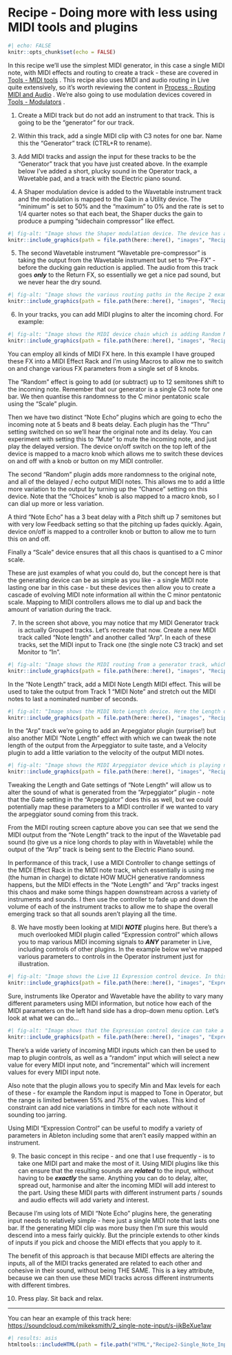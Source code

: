 # Recipe - Doing more with less using MIDI tools and plugins {#Chapter-006-Recipe-MIDI_tools}

```r
#| echo: FALSE
knitr::opts_chunk$set(echo = FALSE)
```

In this recipe we'll use the simplest MIDI generator, in this case a single MIDI
note, with MIDI effects and routing to create a track - these are covered in 
[Tools - MIDI tools](#Chapter-004-Tools-MIDI_tools)
.
This recipe also uses MIDI and audio routing in Live quite extensively, so it's
worth reviewing the content in 
[Process - Routing MIDI and Audio](#Chapter-005-Process-Routing)
. We're also going to use
modulation devices covered in 
[Tools - Modulators](#Chapter-007-Tools-Modulators)
.

1.  Create a MIDI track but do not add an instrument to that track. This is
going to be the "generator" for our track.

2.  Within this track, add a single MIDI clip with C3 notes for one bar. Name
this the "Generator" track (CTRL+R to rename).

3.  Add MIDI tracks and assign the input for these tracks to be the "Generator"
track that you have just created above. In the example below I've added a short,
plucky sound in the Operator track, a Wavetable pad, and a track with the
Electric piano sound.

4.  A Shaper modulation device is added to the Wavetable instrument track and
the modulation is mapped to the Gain in a Utility device. The "minimum" is set
to 50% and the "maximum" to 0% and the rate is set to 1/4 quarter notes so that
each beat, the Shaper ducks the gain to produce a pumping "sidechain compressor"
like effect.

```r
#| fig-alt: "Image shows the Shaper modulation device. The device has a mapping button at the top left which determines which parameter is going to be modulated. The minimum value is set to 50%, the maximum is set to 0% which means that as the modulation goes up, the parameter value will be turned down. A variety of modulation shapes are include along the bottom. There is a representation of the modulation as it repeats in the top right. Rate and depth dials are below this. In the example shown Shaper is being used to turn down the gain of a Utility device."
knitr::include_graphics(path = file.path(here::here(), "images", "Recipe2_MODULATION_Shaper-gain.png"))
```

5.  The second Wavetable instrument "Wavetable pre-compressor" is taking the
output from the Wavetable instrument but set to "Pre-FX" - before the ducking
gain reduction is applied. The audio from this track goes ***only*** to the
Return FX, so essentially we get a nice pad sound, but we never hear the dry
sound.

```r
#| fig-alt: "Image shows the various routing paths in the Recipe 2 example and modulation of track mix volume and sends."
knitr::include_graphics(path = file.path(here::here(), "images", "Recipe2_MIDI-and-audio-routing.png"))
```

6.  In your tracks, you can add MIDI plugins to alter the incoming chord. For example:

```r
#| fig-alt: "Image shows the MIDI device chain which is adding Random MIDI notes, applying a Minor pentatonic scale, using MIDI Note Echo device, another Random MIDI device, another MIDI Note Echo and a final Minor Pentatonic scale device."
knitr::include_graphics(path = file.path(here::here(), "images", "Recipe2_MIDI_fx.png"))
```

You can employ all kinds of MIDI FX here. In this example I have grouped these
FX into a MIDI Effect Rack and I'm using Macros to allow me to switch on and
change various FX parameters from a single set of 8 knobs.
  
The "Random" effect is going to add (or subtract) up to 12 semitones shift to
the incoming note. Remember that our generator is a single C3 note for one bar.
We then quantise this randomness to the C minor pentatonic scale using the
"Scale" plugin.
  
Then we have two distinct "Note Echo" plugins which are going to echo the
incoming note at 5 beats and 8 beats delay. Each plugin has the "Thru" setting
switched on so we'll hear the original note and its delay. You can experiment
with setting this to "Mute" to mute the incoming note, and just play the delayed
version. The device on/off switch on the top left of the device is mapped to a
macro knob which allows me to switch these devices on and off with a knob or
button on my MIDI controller.
  
The second "Random" plugin adds more randomness to the original note, and all of
the delayed / echo output MIDI notes. This allows me to add a little more
variation to the output by turning up the "Chance" setting on this device. Note
that the "Choices" knob is also mapped to a macro knob, so I can dial up more or
less variation.
  
A third "Note Echo" has a 3 beat delay with a Pitch shift up 7 semitones but
with very low Feedback setting so that the pitching up fades quickly. Again,
device on/off is mapped to a controller knob or button to allow me to turn this
on and off.
  
Finally a "Scale" device ensures that all this chaos is quantised to a C minor scale.

These are just examples of what you could do, but the concept here is that the
generating device can be as simple as you like - a single MIDI note lasting one
bar in this case - but these devices then allow you to create a cascade of
evolving MIDI note information all within the C minor pentatonic scale. Mapping
to MIDI controllers allows me to dial up and back the amount of variation during
the track.

7.  In the screen shot above, you may notice that my MIDI Generator track is
actually Grouped tracks. Let's recreate that now. Create a new MIDI track called
"Note length" and another called "Arp". In each of these tracks, set the MIDI
input to Track one (the single note C3 track) and set Monitor to "In".

```r
#| fig-alt: "Image shows the MIDI routing from a generator track, which is creating a single MIDI note of C3 on the first beat of every bar, being sent through Note Length and Arp tracks which are in turn transforming this initial MIDI note."
knitr::include_graphics(path = file.path(here::here(), "images", "Recipe2_MIDI_manipulation.png"))
```

In the "Note Length" track, add a MIDI Note Length MIDI effect. This will be
used to take the output from Track 1 "MIDI Note" and stretch out the MIDI notes
to last a nominated number of seconds.

```r
#| fig-alt: "Image shows the MIDI Note Length device. Here the Length of the MIDI note is extended to 5 seconds."
knitr::include_graphics(path = file.path(here::here(), "images", "Recipe2_MIDI_NoteLength.png"))
```

In the "Arp" track we're going to add an Arpeggiator plugin (surprise!) but also
another MIDI "Note Length" effect with which we can tweak the note length of the
output from the Arpeggiator to suite taste, and a Velocity plugin to add a
little variation to the velocity of the output MIDI notes.

```r
#| fig-alt: "Image shows the MIDI Arpeggiator device which is playing notes in the order they appear at a rate of eighth note divisions. Notes are arpeggiating up 7 semitones each time. A Note Length MIDI device comes after this which is extending the notes to 775 miliseconds. Finally a MIDI Velocity device is adding a little random velocity and driving the velocity values upwards slightly."
knitr::include_graphics(path = file.path(here::here(), "images", "Recipe2_MIDI_Arp.png"))
```

Tweaking the Length and Gate settings of "Note Length" will allow us to alter
the sound of what is generated from the "Arpeggiator" plugin - note that the
Gate setting in the "Arpeggiator" does this as well, but we could potentially
map these parameters to a MIDI controller if we wanted to vary the arpeggiator
sound coming from this track.

From the MIDI routing screen capture above you can see that we send the MIDI
output from the "Note Length" track to the input of the Wavetable pad sound (to
give us a nice long chords to play with in Wavetable) while the output of the
"Arp" track is being sent to the Electric Piano sound.
  
In performance of this track, I use a MIDI Controller to change settings of the
MIDI Effect Rack in the MIDI note track, which essentially is using me (the
human in charge) to dictate HOW MUCH generative randomness happens, but the MIDI
effects in the "Note Length" and "Arp" tracks ingest this chaos and make some
things happen downstream across a variety of instruments and sounds. I then use
the controller to fade up and down the volume of each of the instrument tracks
to allow me to shape the overall emerging track so that all sounds aren't
playing all the time.

8.  We have mostly been looking at MIDI ***NOTE*** plugins here. But there's a
much overlooked MIDI plugin called "Expression control" which allows you to map
various MIDI incoming signals to ***ANY*** parameter in Live, including controls
of other plugins. In the example below we've mapped various parameters to
controls in the Operator instrument just for illustration.

```r
#| fig-alt: "Image shows the Live 11 Expression control device. In this device various MIDI inputs like Velocity, Pitchbend and Random values are modulation parameters like filter cutoff, synthesizer release time and filter resonance."
knitr::include_graphics(path = file.path(here::here(), "images", "Expression_control.png"))
```

Sure, instruments like Operator and Wavetable have the ability to vary many
different parameters using MIDI information, but notice how each of the MIDI
parameters on the left hand side has a drop-down menu option. Let's look at what
we can do...

```r
#| fig-alt: "Image shows that the Expression control device can take a wide range of input controls, which then can modulate various parameters."
knitr::include_graphics(path = file.path(here::here(), "images", "Expression_control_2.png"))
```

There's a wide variety of incoming MIDI inputs which can then be used to map to
plugin controls, as well as a "random" input which will select a new value for
every MIDI input note, and "incremental" which will increment values for every
MIDI input note.
  
Also note that the plugin allows you to specify Min and Max levels for each of
these - for example the Random input is mapped to Tone in Operator, but the
range is limited between 55% and 75% of the values. This kind of constraint can
add nice variations in timbre for each note without it sounding too jarring.
  
Using MIDI "Expression Control" can be useful to modify a variety of parameters
in Ableton including some that aren't easily mapped within an instrument.

9.  The basic concept in this recipe - and one that I use frequently - is to
take one MIDI part and make the most of it. Using MIDI plugins like this can
ensure that the resulting sounds are ***related*** to the input, without having
to be ***exactly*** the same. Anything you can do to delay, alter, spread out,
harmonise and alter the incoming MIDI will add interest to the part. Using these
MIDI parts with different instrument parts / sounds and audio effects will add
variety and interest.
  
Because I'm using lots of MIDI "Note Echo" plugins here, the generating input
needs to relatively simple - here just a single MIDI note that lasts one bar. If
the generating MIDI clip was more busy then I'm sure this would descend into a
mess fairly quickly. But the principle extends to other kinds of inputs if you
pick and choose the MIDI effects that you apply to it.
  
The benefit of this approach is that because MIDI effects are altering the
inputs, all of the MIDI tracks generated are related to each other and cohesive
in their sound, without being THE SAME. This is a key attribute, because we can
then use these MIDI tracks across different instruments with different timbres.

10. Press play. Sit back and relax.

------------------------------------------------------------------------

You can hear an example of this track here: [https://soundcloud.com/mikeksmith/2_single-note-input/s-ijkBeXue1aw](https://soundcloud.com/mikeksmith/2_single-note-input/s-ijkBeXue1aw?in=mikeksmith/sets/the-lazy-producer-recipes/s-PGMEWqfwKGz&si=4cb32f77057549d28894966ca45a2715&utm_source=clipboard&utm_medium=text&utm_campaign=social_sharing){.uri}

```r
#| results: asis
htmltools::includeHTML(path = file.path("HTML","Recipe2-Single_Note_Input.html"))
```
